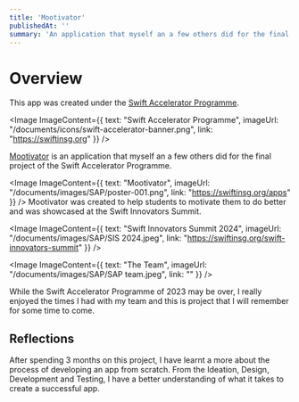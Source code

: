 ```yaml
---
title: 'Mootivator'
publishedAt: ''
summary: 'An application that myself an a few others did for the final project of the Swift Accelerator Programme, it was showcased at the graduation ceremonny called Swift Innovators Summit'
---
```


# Overview

This app was created under the [Swift Accelerator Programme](https://swiftinsg.org). 

<Image ImageContent={{
    text: "Swift Accelerator Programme",
    imageUrl: "/documents/icons/swift-accelerator-banner.png", 
    link: "https://swiftinsg.org"
}} />

[Mootivator](https://apps.apple.com/sg/app/mootivator/id6473705151) is an application that myself an a few others did for the final project of the Swift Accelerator Programme. 

<Image ImageContent={{
    text: "Mootivator",
    imageUrl: "/documents/images/SAP/poster-001.png", 
    link: "https://swiftinsg.org/apps"
}} />
Mootivator was created to help students to motivate them to do better and was showcased at the Swift Innovators Summit. 

<Image ImageContent={{
    text: "Swift Innovators Summit 2024",
    imageUrl: "/documents/images/SAP/SIS 2024.jpeg", 
    link: "https://swiftinsg.org/swift-innovators-summit"
}} />

<Image ImageContent={{
    text: "The Team",
    imageUrl: "/documents/images/SAP/SAP team.jpeg", 
    link: ""
}} />

While the Swift Accelerator Programme of 2023 may be over, I really enjoyed the times I had with my team and this is project that I will remember for some time to come. 

## Reflections
After spending 3 months on this project, I have learnt a more about the process of developing an app from scratch. From the Ideation, Design, Development and Testing, I have a better understanding of what it takes to create a successful app.

